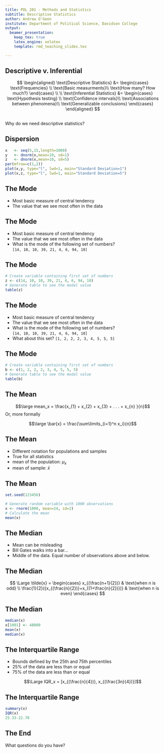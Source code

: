 ```yaml
---
title: POL 201 - Methods and Statistics
subtitle: Descriptive Statistics
author: Andrew O'Geen
institute: Department of Political Science, Davidson College
output: 
  beamer_presentation:
    keep_tex: true
    latex_engine: xelatex
    template: rmd_teaching_slides.tex

---
```


## Descriptive v. Inferential

$$
\begin{aligned}
\text{Descriptive Statistics} &= 
\begin{cases}
    \text{Frequencies} \\
    \text{Basic measurments}\\
    \text{How many? How much?}
\end{cases}
\\
\\
\text{Inferential Statistics} &= 
\begin{cases}
    \text{Hypothesis testing} \\
    \text{Confidence intervals}\\
    \text{Associations between phenomena}\\
    \text{Generalizable conclusions}
\end{cases}
\end{aligned}
$$ 

## {.c}

\centering
Why do we need descriptive statistics?


## Dispersion

```r
x   <- seq(5,15,length=1000)
y   <- dnorm(x,mean=10, sd=1)
z   <- dnorm(x,mean=10, sd=5)
par(mfrow=c(1,2))
plot(x,y, type="l", lwd=1, main="Standard Deviation=1")
plot(x,z, type="l", lwd=1, main="Standard Deviation=5")
``` 
 

## The Mode

 - Most basic measure of central tendency
 - The value that we see most often in the data
 

## The Mode

 - Most basic measure of central tendency
 - The value that we see most often in the data
 - What is the mode of the following set of numbers?  
 `[14, 10, 10, 39, 21, 4, 6, 94, 10]` 
 
## The Mode

```r
# Create variable containing first set of numbers
z <- c(14, 10, 10, 39, 21, 4, 6, 94, 10)
# Generate table to see the modal value
table(z)
```

## The Mode

 - Most basic measure of central tendency
 - The value that we see most often in the data
 - What is the mode of the following set of numbers?  
 `[14, 10, 10, 39, 21, 4, 6, 94, 10]`  
 - What about this set? `[1, 2, 2, 2, 3, 4, 5, 5, 5]`

## The Mode

```r
# Create variable containing first set of numbers
b <- c(1, 2, 2, 2, 3, 4, 5, 5, 5)
# Generate table to see the modal value
table(b)
```

## The Mean

$$\large mean_x =  \frac{x_{1} + x_{2} + x_{3} + . . . + x_{n} }{n}$$
Or, more formally
 
$$\large \bar{x} = \frac{\sum\limits_{i=1}^n x_i}{n}$$ 

## The Mean

 - Different notation for populations and samples
 - True for all statistics
 - mean of the population: $\mu_x$ 
 - mean of sample: $\bar{x}$ 
 
## The Mean

```r
set.seed(123456)
```

```r
# Generate random variable with 1000 observations
x <- rnorm(1000, mean=24, sd=2)
# Calculate the mean
mean(x)
```

## The Median

 - Mean can be misleading
 - Bill Gates walks into a bar...
 - Middle of the data. Equal number of observations above and below.
 
## The Median {.c}

$$
\Large  \tilde{x} = 
\begin{cases}
    x_{(\frac{n+1}{2})}              & \text{when n is odd} \\
    \frac{1}{2}({x_{(\frac{n}{2})}+x_{(1+\frac{n}{2})})}  & \text{when n is even}
\end{cases}
$$ 

## The Median

```r
median(x)
x[1001] <- 48000
mean(x)
median(x)
```

## The Interquartile Range

 - Bounds defined by the 25th and 75th percentiles
 - 25% of the data are less than or equal
 - 75% of the data are less than or equal  

$$\Large IQR_x = [x_{(\frac{n}{4})}, x_{(\frac{3n}{4})}]$$

## The Interquartile Range

 
```r
summary(x)
IQR(x)
25.33-22.70
```

## The End {.c}
\centering
What questions do you have?


